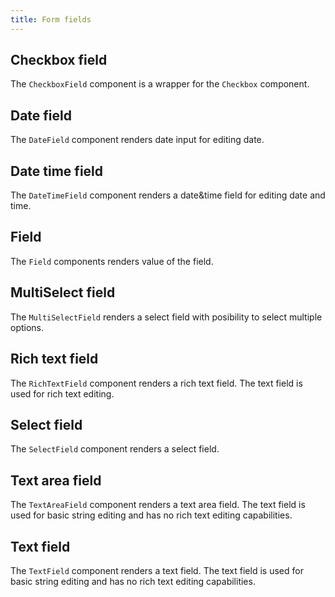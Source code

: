 ```yaml
---
title: Form fields
---
```



## Checkbox field

The `CheckboxField` component is a wrapper for the `Checkbox` component.

<CheckBoxField />

<!-- ## Color field

<ColorField /> -->

## Date field

The `DateField` component renders date input for editing date.

<DateField />

## Date time field

The `DateTimeField` component renders a date&time field for editing date and time.

<DateTimeField />

## Field

The `Field` components renders value of the field.

<Field />

## MultiSelect field

The `MultiSelectField` renders a select field with posibility to select multiple options.

<MultiSelectField />

## Rich text field

The `RichTextField` component renders a rich text field. The text field is used for rich text editing.

<RichTextField />

## Select field

The `SelectField` component renders a select field.

<SelectField />

## Text area field

The `TextAreaField` component renders a text area field. The text field is used for basic string editing and has no rich text editing capabilities.

<TextareaField />

## Text field

The `TextField` component renders a text field. The text field is used for basic string editing and has no rich text editing capabilities.

<TextField />

